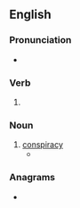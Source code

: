 ==English==

===Pronunciation===
* {{rhymes|en|aɪəɹɪŋ}}

===Verb===
{{head|en|verb form}}

# {{present participle of|en|conspire|nocat=1}}

===Noun===
{{en-noun}}

# [[conspiracy]]
#* {{quote-journal|en|date=July 15, 2007|author=|title=The Nixonian Whitewash, Scrubbed|work=New York Times|url=http://www.nytimes.com/2007/07/15/opinion/15sun4.html
|passage=This time, however, eavesdropping on more of his tragicomic '''conspirings''' is secondary to the fact that they are part of an agreement to finally legitimize the privately run, propagandistic Nixon library.}}

===Anagrams===
* {{anagrams|en|a=cgiinnoprs|incorpsing}}
